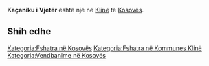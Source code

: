 {{Fshat në 
 | Emri                = Kaçaniku i Vjetër
 | EmriAlt                = 
 | NAME_SHORT_FORM=      
 | NAME_GENERIC=      
 | NAME_SORT_NAME_RO=      KACANIKUIVJETER
 | FULL_NAME_RO = Kaçaniku i Vjetër
 | FULL_NAME_ND_RO=Kacaniku i Vjeter
 | SORT_NAME_RG=KACANIKUIVJETER
 | FULL_NAME_RG=Kaçaniku i Vjetër
 | FULL_NAME_ND_RG=Kacaniku i Vjeter
 | SRP_NAME_SHORT_FORM=      
 | SRP_NAME_GENERIC=      
 | SRP_NAME_SORT_NAME_RO=      
 | SRP_FULL_NAME_RO = 
 | SRP_FULL_NAME_ND_RO=
 | SRP_SORT_NAME_RG=
 | SRP_FULL_NAME_RG=
 | SRP_FULL_NAME_ND_RG=
 | Emri (Rasa dhanore) = 
 | Figura              = 
 | Shteti              = Kosovo
 | Komuna              = Klinë
 | Kodi postar         = 
 | Sipërfaqja          = 

 | Popullsia           = 

 | Regj. i popullsisë  = 
 | Dend. e popullsisë  = 
 | Faqja zyrtare       = 
 <!--- Koordinatat ----> 
 | Gjerësia            = 42.296944
 | Gjatësia            = 21.223056
 | Lartësia            = 
}}
'''Kaçaniku i Vjetër''' është një [[]] në [[Klinë]] të [[Kosovës]].

<!-- == Gjeografia == -->
<!-- == Historia == -->
<!-- == Demografia == -->
== Shih edhe ==
{{Komuna Klinë}}
{{Kosovo-Administrata-Cung}}

[[Kategoria:Fshatra në Kosovës]]
[[Kategoria:Fshatra në Kommunes Klinë]]
[[Kategoria:Vendbanime në Kosovës]]
